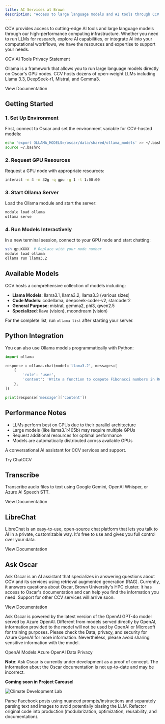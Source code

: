 ```yaml
---
title: AI Services at Brown
description: "Access to large language models and AI tools through CCV's computing infrastructure"
---
```


<SectionHeader
  title="AI Services Overview"
/>

CCV provides access to cutting-edge AI tools and large language models through our high-performance computing infrastructure. Whether you need to run LLMs for research, explore AI capabilities, or integrate AI into your computational workflows, we have the resources and expertise to support your needs.

<LinkButton href="https://docs.ccv.brown.edu/ai-tools/privacy-statement">
  CCV AI Tools Privacy Statement
</LinkButton>

<SectionHeader
  title="Ollama - Large Language Models"
/>

Ollama is a framework that allows you to run large language models directly on Oscar's GPU nodes. CCV hosts dozens of open-weight LLMs including Llama 3.3, DeepSeek-r1, Mistral, and Gemma3.

<LinkButton href="https://docs.ccv.brown.edu/oscar/large-language-models/ollama">
  View Documentation
</LinkButton>

## Getting Started

### 1. Set Up Environment
First, connect to Oscar and set the environment variable for CCV-hosted models:

```bash
echo 'export OLLAMA_MODELS=/oscar/data/shared/ollama_models' >> ~/.bashrc
source ~/.bashrc
```

### 2. Request GPU Resources
Request a GPU node with appropriate resources:

```bash
interact -n 4 -m 32g -q gpu -g 1 -t 1:00:00
```

### 3. Start Ollama Server
Load the Ollama module and start the server:

```bash
module load ollama
ollama serve
```

### 4. Run Models Interactively
In a new terminal session, connect to your GPU node and start chatting:

```bash
ssh gpuXXXX  # Replace with your node number
module load ollama
ollama run llama3.2
```

## Available Models

CCV hosts a comprehensive collection of models including:

- **Llama Models**: llama3.1, llama3.2, llama3.3 (various sizes)
- **Code Models**: codellama, deepseek-coder-v2, starcoder2
- **General Purpose**: mistral, gemma2, phi3, qwen2.5
- **Specialized**: llava (vision), moondream (vision)

For the complete list, run `ollama list` after starting your server.

## Python Integration

You can also use Ollama models programmatically with Python:

```python
import ollama

response = ollama.chat(model='llama3.2', messages=[
    {
        'role': 'user',
        'content': 'Write a function to compute Fibonacci numbers in Rust?',
    },
])

print(response['message']['content'])
```

## Performance Notes

- LLMs perform best on GPUs due to their parallel architecture
- Large models (like llama3.1:405b) may require multiple GPUs
- Request additional resources for optimal performance
- Models are automatically distributed across available GPUs


<SectionHeader
  title="ChatCCV"
/>

A conversational AI assistant for CCV services and support.

<LinkButton href="https://ai.ccv.brown.edu/">
  Try ChatCCV
</LinkButton>

## Transcribe

Transcribe audio files to text using Google Gemini, OpenAI Whisper, or Azure AI Speech STT.

<LinkButton href="https://docs.ccv.brown.edu/ai-tools/transcribe">
  View Documentation
</LinkButton>

## LibreChat

LibreChat is an easy-to-use, open-source chat platform that lets you talk to AI in a private, customizable way. It's free to use and gives you full control over your data.

<LinkButton href="https://docs.ccv.brown.edu/ai-tools/services/librechat">
  View Documentation
</LinkButton>

## Ask Oscar

Ask Oscar is an AI assistant that specializes in answering questions about CCV and its services using retrieval augmented generation (RAG). Currently, it answers questions about Oscar, Brown University's HPC cluster. It has access to Oscar's documentation and can help you find the information you need. Support for other CCV services will arrive soon.

<LinkButton href="https://docs.ccv.brown.edu/ai-tools/services/ask-oscar">
  View Documentation
</LinkButton>

Ask Oscar is powered by the latest version of the OpenAI GPT-4o model served by Azure OpenAI. Different from models served directly by OpenAI, information provided to the model will not be used by OpenAI or Microsoft for training purposes. Please check the Data, privacy, and security for Azure OpenAI for more information. Nevertheless, please avoid sharing sensitive information with the model.

<LinkButton href="https://platform.openai.com/docs/models">
  OpenAI Models
</LinkButton>

<LinkButton href="https://learn.microsoft.com/en-us/azure/ai-foundry/responsible-ai/openai/data-privacy?tabs=azure-portal">
  Azure OpenAI Data Privacy
</LinkButton>

**Note**: Ask Oscar is currently under development as a proof of concept. The information about the Oscar documentation is not up-to-date and may be incorrect.


<SectionHeader
  title="Climate and Development Lab"
/>
**Coming soon in Project Carousel**

![Climate Development Lab](/images/services/climate-development-lab.png)

Parse Facebook posts using nuanced prompts/instructions and separately parsing text and images to avoid potentially biasing the LLM. Refactor original code into production (modularization, optimization, reusability, and documentation).